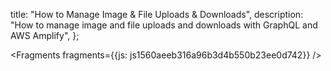   title: "How to Manage Image & File Uploads & Downloads",
  description: "How to manage image and file uploads and downloads with GraphQL and AWS Amplify",
};






<Fragments fragments={{js: js1560aeeb316a96b3d4b550b23ee0d742}} /> 